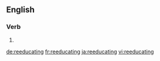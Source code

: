 ==English==

===Verb===
{{head|en}}

# {{present participle of|reeducate|lang=en}}

[[de:reeducating]]
[[fr:reeducating]]
[[ja:reeducating]]
[[vi:reeducating]]